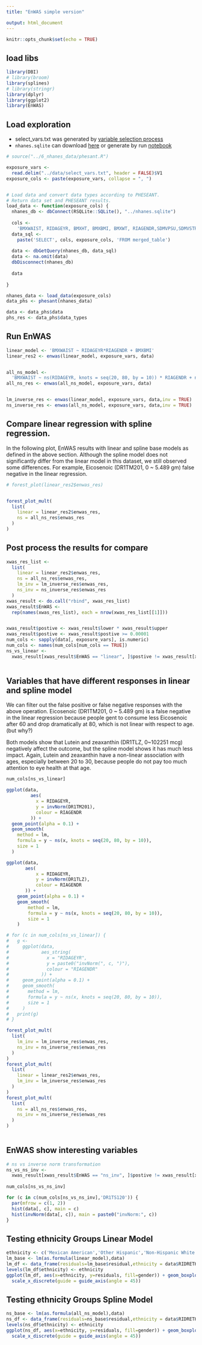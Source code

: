 ```yaml
---
title: "EnWAS simple version"

output: html_document
---
```


```r
knitr::opts_chunk$set(echo = TRUE)
```

## load libs
```r
library(DBI)
# library(broom)
library(splines)
# library(stringr)
library(dplyr)
library(ggplot2)
library(EnWAS)

```

## Load exploration

- select_vars.txt was generated by [variable selection process](https://ccb-hms.github.io/Imputation/7_enwas/diet_var_selection.html)
- `nhanes.sqlite` can download [here](https://github.com/ccb-hms/Imputation/blob/main/nhanes.sqlite) or generate by run [notebook](https://ccb-hms.github.io/Imputation/6_nhanes_data/nhanes_exploratory.html)

```r
# source("../6_nhanes_data/phesant.R")

exposure_vars <-
  read.delim("../data/select_vars.txt", header = FALSE)$V1
exposure_cols <- paste(exposure_vars, collapse = ", ")


# Load data and convert data types according to PHESEANT.
# Return data set and PHESEANT results.
load_data <- function(exposure_cols) {
  nhanes_db <- dbConnect(RSQLite::SQLite(), "../nhanes.sqlite")
  
  cols <-
    'BMXWAIST, RIDAGEYR, BMXHT, BMXBMI, BMXWT, RIAGENDR,SDMVPSU,SDMVSTRA,RIDRETH1, years,'
  data_sql <-
    paste('SELECT', cols, exposure_cols, 'FROM merged_table')
  
  data <- dbGetQuery(nhanes_db, data_sql)
  data <- na.omit(data)
  dbDisconnect(nhanes_db)
  
  data
  
}

nhanes_data <- load_data(exposure_cols) 
data_phs <- phesant(nhanes_data)

data <- data_phs$data
phs_res <- data_phs$data_types

```



## Run EnWAS 

```r
linear_model <- 'BMXWAIST ~ RIDAGEYR*RIAGENDR + BMXBMI'
linear_res2 <- enwas(linear_model, exposure_vars, data)


all_ns_model <-
  'BMXWAIST ~ ns(RIDAGEYR, knots = seq(20, 80, by = 10)) * RIAGENDR + ns(BMXBMI,knots = c(seq(15, 45, by = 5),seq(45,65,by=10)))'
all_ns_res <- enwas(all_ns_model, exposure_vars, data)


lm_inverse_res <- enwas(linear_model, exposure_vars, data,inv = TRUE)
ns_inverse_res <- enwas(all_ns_model, exposure_vars, data,inv = TRUE)


```


## Compare linear regression with spline regression.
In the following plot, EnWAS results with linear and spline base models as defined in the above section. Although the spline model does not significantly differ from the linear model in this dataset, we still observed some differences. For example, Eicosenoic (DR1TM201, 0 ~ 5.489 gm) false negative in the linear regression.


```r
# forest_plot(linear_res2$enwas_res)


forest_plot_mult(
  list(
    linear = linear_res2$enwas_res,
    ns = all_ns_res$enwas_res
  )
)
```

## Post process the results for compare

```r
xwas_res_list <-
  list(
    linear = linear_res2$enwas_res,
    ns = all_ns_res$enwas_res,
    lm_inv = lm_inverse_res$enwas_res,
    ns_inv = ns_inverse_res$enwas_res
  )
xwas_result <- do.call("rbind", xwas_res_list)
xwas_result$EnWAS <-
  rep(names(xwas_res_list), each = nrow(xwas_res_list[[1]]))


xwas_result$postive <- xwas_result$lower * xwas_result$upper
xwas_result$postive <- xwas_result$postive >= 0.00001
num_cols <- sapply(data[, exposure_vars], is.numeric)
num_cols <- names(num_cols[num_cols == TRUE])
ns_vs_linear <-
  xwas_result[xwas_result$EnWAS == "linear", ]$postive != xwas_result[xwas_result$EnWAS ==
                                                                       "ns", ]$postive
```

## Variables that have different responses in linear and spline model

We can filter out the false positive or false negative responses with the above operation.
Eicosenoic (DR1TM201, 0 ~ 5.489 gm) is a false negative in the linear regression because people gent to consume less Eicosenoic after 60 and drop dramatically at 80, which is not linear with respect to age. (but why?)

Both models show that Lutein and zeaxanthin (DR1TLZ, 0~102251 mcg) negatively affect the outcome, but the spline model shows it has much less impact. Again, Lutein and zeaxanthin have a non-linear association with ages, especially between 20 to 30, because people do not pay too much attention to eye health at that age.

```r

num_cols[ns_vs_linear]

ggplot(data,
         aes(
           x = RIDAGEYR,
           y = invNorm(DR1TM201),
           colour = RIAGENDR
         )) +
  geom_point(alpha = 0.1) +
  geom_smooth(
    method = lm,
    formula = y ~ ns(x, knots = seq(20, 80, by = 10)),
    size = 1
  )

ggplot(data,
       aes(
           x = RIDAGEYR,
           y = invNorm(DR1TLZ),
           colour = RIAGENDR
       )) +
    geom_point(alpha = 0.1) +
    geom_smooth(
        method = lm,
        formula = y ~ ns(x, knots = seq(20, 80, by = 10)),
        size = 1
    )

# for (c in num_cols[ns_vs_linear]) {
#   g <-
#     ggplot(data,
#            aes_string(
#              x = "RIDAGEYR",
#              y = paste0("invNorm(", c, ")"),
#              colour = "RIAGENDR"
#            )) +
#     geom_point(alpha = 0.1) +
#     geom_smooth(
#       method = lm,
#       formula = y ~ ns(x, knots = seq(20, 80, by = 10)),
#       size = 1
#     )
#   print(g)
# }
```

```r
forest_plot_mult(
  list(
    lm_inv = lm_inverse_res$enwas_res,
    ns_inv = ns_inverse_res$enwas_res
  )
)
forest_plot_mult(
  list(
    linear = linear_res2$enwas_res,
    lm_inv = lm_inverse_res$enwas_res
  )
)
forest_plot_mult(
  list(
    ns = all_ns_res$enwas_res,
    ns_inv = ns_inverse_res$enwas_res
  )
)
  
```




## EnWAS show interesting variables


```r

# ns vs inverse norm transformation
ns_vs_ns_inv <-
  xwas_result[xwas_result$EnWAS == "ns_inv", ]$postive != xwas_result[xwas_result$EnWAS ==
                                                                        "ns", ]$postive
num_cols[ns_vs_ns_inv]

for (c in c(num_cols[ns_vs_ns_inv],'DR1TS120')) {
  par(mfrow = c(1, 2))
  hist(data[, c], main = c)
  hist(invNorm(data[, c]), main = paste0("invNorm:", c))
}

```

## Testing ethnicity Groups Linear Model
```r
ethnicity <- c('Mexican American','Other Hispanic','Non-Hispanic White','Non-Hispanic Black','Other Race')
lm_base <- lm(as.formula(linear_model),data)
lm_df <- data_frame(residuals=lm_base$residual,ethnicity = data$RIDRETH1,gender=data$RIAGENDR)
levels(lm_df$ethnicity) <- ethnicity
ggplot(lm_df, aes(x=ethnicity, y=residuals, fill=gender)) + geom_boxplot()+
  scale_x_discrete(guide = guide_axis(angle = 45)) 

```


## Testing ethnicity Groups Spline Model
```r
ns_base <- lm(as.formula(all_ns_model),data)
ns_df <- data_frame(residuals=ns_base$residual,ethnicity = data$RIDRETH1,gender=data$RIAGENDR)
levels(ns_df$ethnicity) <- ethnicity
ggplot(ns_df, aes(x=ethnicity, y=residuals, fill=gender)) + geom_boxplot()+
  scale_x_discrete(guide = guide_axis(angle = 45)) 

```